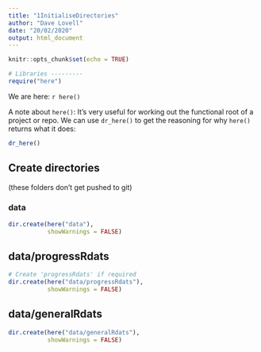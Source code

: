 ```yaml
---
title: "1InitialiseDirectories"
author: "Dave Lovell"
date: "20/02/2020"
output: html_document
---
```


```r
knitr::opts_chunk$set(echo = TRUE)
```

```r
# Libraries ---------
require("here")
```

We are here: `r here()`

A note about `here()`: It's very useful for working out the functional root of a project or repo. We can use `dr_here()` to get the reasoning for why `here()` returns what it does:

```r
dr_here()
```

## Create directories

(these folders don't get pushed to git)

### data 
```r
dir.create(here("data"),
           showWarnings = FALSE)
```

## data/progressRdats

```r
# Create 'progressRdats' if required
dir.create(here("data/progressRdats"),
           showWarnings = FALSE)
```

## data/generalRdats
```r
dir.create(here("data/generalRdats"),
           showWarnings = FALSE)
```


